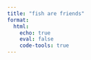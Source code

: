 ```yaml
---
title: "fish are friends"
format: 
  html:
    echo: true
    eval: false
    code-tools: true
---
```


